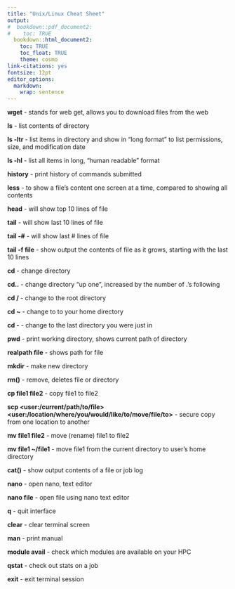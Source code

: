```yaml
---
title: "Unix/Linux Cheat Sheet"
output:
#  bookdown::pdf_document2:
#    toc: TRUE
  bookdown::html_document2: 
    toc: TRUE
    toc_float: TRUE
    theme: cosmo
link-citations: yes
fontsize: 12pt
editor_options: 
  markdown: 
    wrap: sentence
---
```

**wget** - stands for web get, allows you to download files from the web

**ls** - list contents of directory

**ls -ltr** - list items in directory and show in "long format" to list permissions, size, and modification date

**ls -hl** - list all items in long, "human readable" format

**history** - print history of commands submitted

**less** - to show a file's content one screen at a time, compared to showing all contents

**head** - will show top 10 lines of file

**tail** - will show last 10 lines of file

**tail -#** - will show last # lines of file

**tail -f file** - show output the contents of file as it grows, starting with the last 10 lines

**cd** - change directory

**cd..** - change directory "up one", increased by the number of .'s following

**cd /** - change to the root directory

**cd ~** - change to to your home directory

**cd -** - change to the last directory you were just in

**pwd** - print working directory, shows current path of directory

**realpath file** - shows path for file

**mkdir** - make new directory

**rm()** - remove, deletes file or directory

**cp file1 file2** - copy file1 to file2

**scp <user:/current/path/to/file> <user:/location/where/you/would/like/to/move/file/to>** - secure copy from one location to another

**mv file1 file2** - move (rename) file1 to file2

**mv file1 ~/file1** - move file1 from the current directory to user’s home directory

**cat()** - show output contents of a file or job log

**nano** - open nano, text editor

**nano file** - open file using nano text editor

**q** - quit interface

**clear** - clear terminal screen

**man** - print manual

**module avail** - check which modules are available on your HPC

**qstat** - check out stats on a job

**exit** - exit terminal session
